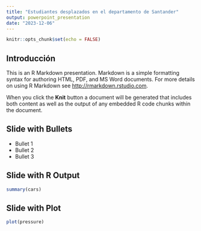```yaml
---
title: "Estudiantes desplazados en el departamento de Santander"
output: powerpoint_presentation
date: "2023-12-06"
---
```


```r
knitr::opts_chunk$set(echo = FALSE)
```

## Introducción

This is an R Markdown presentation. Markdown is a simple formatting syntax for authoring HTML, PDF, and MS Word documents. For more details on using R Markdown see <http://rmarkdown.rstudio.com>.

When you click the **Knit** button a document will be generated that includes both content as well as the output of any embedded R code chunks within the document.

## Slide with Bullets

- Bullet 1
- Bullet 2
- Bullet 3

## Slide with R Output

```r
summary(cars)
```

## Slide with Plot

```r
plot(pressure)
```

